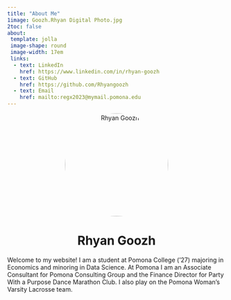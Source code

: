 ```yaml
---
title: "About Me"
1image: Goozh.Rhyan Digital Photo.jpg
2toc: false
about: 
 template: jolla
 image-shape: round
 image-width: 17em
 links:
  - text: LinkedIn
    href: https://www.linkedin.com/in/rhyan-goozh
  - text: GitHub
    href: https://github.com/Rhyangoozh
  - text: Email
    href: mailto:regx2023@mymail.pomona.edu
---
```


::: {style="text-align: center;"}
<img src="Goozh.Rhyan Digital Photo.jpg" alt="Rhyan Goozh" style="width: 17em; height: auto; border-radius: 50%;"/>

<h1>Rhyan Goozh</h1>
:::

Welcome to my website! I am a student at Pomona College ('27) majoring in Economics and minoring in Data Science. At Pomona I am an Associate Consultant for Pomona Consulting Group and the Finance Director for Party With a Purpose Dance Marathon Club. I also play on the Pomona Woman's Varsity Lacrosse team.
